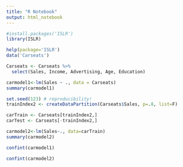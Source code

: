 ```yaml
---
title: "R Notebook"
output: html_notebook
---
```


```r
#install.packages('ISLR')
library(ISLR)

help(package='ISLR')
data('Carseats')

Carseats <- Carseats %>% 
  select(Sales, Income, Advertising, Age, Education)
```

```r
carmodel1<-lm(Sales ~ ., data = Carseats)
summary(carmodel1)
```

```r
set.seed(123) # reproducibility!
trainIndex2 <- createDataPartition(Carseats$Sales, p=.8, list=F)
```

```r
carTrain <- Carseats[trainIndex2,]
carTest <- Carseats[-trainIndex2,]
```

```r
carmodel2<-lm(Sales~., data=carTrain)
summary(carmodel2)
```

```r
confint(carmodel1)
```

```r
confint(carmodel2)
```

